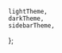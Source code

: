 


<Meta title="Theming/SectionTheming" />

<Title>SectionTheming</Title>

    lightTheme,
    darkTheme,
    sidebarTheme,
};

<Canvas hidden>
    <Story
        name="Default"
        args={{
            sectionTheme: 'lightTheme',
        }}
        argTypes={{
            sectionTheme: {
                options: Object.keys(themes),
                mapping: themes,
                control: {
                    type: 'select',
                    labels: {
                        lightTheme: 'light theme',
                        darkTheme: 'dark theme',
                        sidebarTheme: 'sidebar theme',
                    },
                },
            },
        }}
    >
        {(args) => (
            <Grid row>
                <SectionThemeProvider theme={args.sectionTheme || lightTheme}>
                    <Grid width={300} padding={Spacing.all(100)}>
                        <ShapeRoot borderRadius={16}>
                            <Grid padding={Spacing.all(100)}>
                                <Heading>This is a sub-section</Heading>
                                <Text>
                                    Lorem ipsum dolor sit amet, consectetur adipiscing elit, sed do
                                    eiusmod tempor incididunt ut labore et dolore magna aliqua. Ut
                                    enim ad minim veniam, quis nostrud exercitation ullamco laboris
                                    nisi ut aliquip ex ea commodo consequat.
                                </Text>
                                <ButtonRoot
                                    label={'PRIMARY BUTTON'}
                                    onClick={() => console.log('THIS IS A BUTTON click')}
                                />
                                <br />
                                <ButtonRoot
                                    label={'SECONDARY BUTTON'}
                                    onClick={() => console.log('THIS IS A BUTTON click')}
                                    variant={'secondary'}
                                />
                                <br />
                                <ButtonRoot
                                    label={'TERTIARY BUTTON'}
                                    onClick={() => console.log('THIS IS A BUTTON click')}
                                    variant={'tertiary'}
                                />
                                <br />
                                <ButtonRoot
                                    inverted
                                    label={'INV. PRIMARY BUTTON'}
                                    onClick={() => console.log('THIS IS A BUTTON click')}
                                />
                                <br />
                                <ButtonRoot
                                    inverted
                                    label={'INV. SECONDARY BUTTON'}
                                    onClick={() => console.log('THIS IS A BUTTON click')}
                                    variant={'secondary'}
                                />
                                <br />
                                <ButtonRoot
                                    inverted
                                    label={'INV. TERTIARY BUTTON'}
                                    onClick={() => console.log('THIS IS A BUTTON click')}
                                    variant={'tertiary'}
                                />
                                <br />
                            </Grid>
                        </ShapeRoot>
                    </Grid>
                </SectionThemeProvider>
                <Grid width={300} padding={Spacing.all(100)}>
                    <ShapeRoot borderRadius={16}>
                        <Grid padding={Spacing.all(100)}>
                            <Heading>This is the main-section</Heading>
                            <Text>
                                Lorem ipsum dolor sit amet, consectetur adipiscing elit, sed do
                                eiusmod tempor incididunt ut labore et dolore magna aliqua. Ut enim
                                ad minim veniam, quis nostrud exercitation ullamco laboris nisi ut
                                aliquip ex ea commodo consequat.
                            </Text>
                            <ButtonRoot
                                label={'PRIMARY BUTTON'}
                                onClick={() => console.log('THIS IS A BUTTON click')}
                            />
                            <br />
                            <ButtonRoot
                                label={'SECONDARY BUTTON'}
                                onClick={() => console.log('THIS IS A BUTTON click')}
                                variant={'secondary'}
                            />
                            <br />
                            <ButtonRoot
                                label={'TERTIARY BUTTON'}
                                onClick={() => console.log('THIS IS A BUTTON click')}
                                variant={'tertiary'}
                            />
                        </Grid>
                    </ShapeRoot>
                </Grid>
            </Grid>
        )}
    </Story>
    <Story
        name="Default Color"
        args={{
            sectionTheme: 'lightTheme',
            primaryColor: 'blue',
            primaryColorShade: 500,
        }}
        argTypes={{
            sectionTheme: {
                options: Object.keys(themes),
                mapping: themes,
                control: {
                    type: 'select',
                    labels: {
                        lightTheme: 'light theme',
                        darkTheme: 'dark theme',
                        sidebarTheme: 'sidebar theme',
                    },
                },
            },
            primaryColor: {
                options: COLOR_NAMES,
                control: {
                    type: 'select',
                },
            },
            primaryColorShade: {
                options: COLOR_SHADES,
                control: {
                    type: 'select',
                },
            },
        }}
    >
        {(args) => {
            const theme = {
                ...args.sectionTheme,
                palette: {
                    ...args.sectionTheme?.palette,
                    primary: createThemeColor(args.primaryColor, args.primaryColorShade),
                },
            };
            return (
                <Grid row>
                    <SectionThemeProvider theme={theme}>
                        <Grid width={300} padding={Spacing.all(100)}>
                            <ShapeRoot borderRadius={16}>
                                <Grid padding={Spacing.all(100)}>
                                    <Heading>This is a sub-section</Heading>
                                    <Text>
                                        Lorem ipsum dolor sit amet, consectetur adipiscing elit, sed
                                        do eiusmod tempor incididunt ut labore et dolore magna
                                        aliqua. Ut enim ad minim veniam, quis nostrud exercitation
                                        ullamco laboris nisi ut aliquip ex ea commodo consequat.
                                    </Text>
                                    <ButtonRoot
                                        label={'PRIMARY BUTTON'}
                                        onClick={() =>
                                            console.log('THIS IS A BUTTON click', blue[500])
                                        }
                                        inverted={theme.type === 'dark'}
                                        destructive
                                        disabled
                                    />
                                    <br />
                                    <ButtonRoot
                                        label={'PRIMARY BUTTON'}
                                        onClick={() => console.log('THIS IS A BUTTON click')}
                                        inverted={theme.type === 'dark'}
                                        variant={'secondary'}
                                        destructive
                                        disabled
                                    />
                                    <br />
                                    <ButtonRoot
                                        label={'PRIMARY BUTTON'}
                                        onClick={() => console.log('THIS IS A BUTTON click')}
                                        inverted={theme.type === 'dark'}
                                        variant={'tertiary'}
                                        destructive
                                        disabled
                                    />
                                    <br />
                                    <ButtonRoot
                                        label={'PRIMARY BUTTON'}
                                        onClick={() => console.log('THIS IS A BUTTON click')}
                                        inverted={theme.type === 'dark'}
                                        destructive
                                    />
                                    <br />
                                    <ButtonRoot
                                        label={'PRIMARY BUTTON'}
                                        onClick={() => console.log('THIS IS A BUTTON click')}
                                        inverted={theme.type === 'dark'}
                                        variant={'secondary'}
                                        destructive
                                    />
                                    <br />
                                    <ButtonRoot
                                        label={'PRIMARY BUTTON'}
                                        onClick={() => console.log('THIS IS A BUTTON click')}
                                        inverted={theme.type === 'dark'}
                                        variant={'tertiary'}
                                        destructive
                                    />
                                    <br />
                                    <ButtonRoot
                                        label={'PRIMARY BUTTON'}
                                        onClick={() =>
                                            console.log('THIS IS A BUTTON click', blue[500])
                                        }
                                        inverted={theme.type === 'dark'}
                                    />
                                    <br />
                                    <ButtonRoot
                                        label={'PRIMARY BUTTON'}
                                        onClick={() => console.log('THIS IS A BUTTON click')}
                                        inverted={theme.type === 'dark'}
                                        variant={'secondary'}
                                    />
                                    <br />
                                    <ButtonRoot
                                        label={'PRIMARY BUTTON'}
                                        onClick={() => console.log('THIS IS A BUTTON click')}
                                        inverted={theme.type === 'dark'}
                                        variant={'tertiary'}
                                    />
                                    <br />
                                </Grid>
                            </ShapeRoot>
                        </Grid>
                    </SectionThemeProvider>
                    <Grid width={300} padding={Spacing.all(100)}>
                        <ShapeRoot borderRadius={16}>
                            <Grid padding={Spacing.all(100)}>
                                <Heading>This is the main-section</Heading>
                                <Text>
                                    Lorem ipsum dolor sit amet, consectetur adipiscing elit, sed do
                                    eiusmod tempor incididunt ut labore et dolore magna aliqua. Ut
                                    enim ad minim veniam, quis nostrud exercitation ullamco laboris
                                    nisi ut aliquip ex ea commodo consequat.
                                </Text>
                                <ButtonRoot
                                    label={'PRIMARY BUTTON'}
                                    onClick={() => console.log('THIS IS A BUTTON click')}
                                />
                                <br />
                                <ButtonRoot
                                    label={'SECONDARY BUTTON'}
                                    onClick={() => console.log('THIS IS A BUTTON click')}
                                    variant={'secondary'}
                                />
                                <br />
                                <ButtonRoot
                                    label={'TERTIARY BUTTON'}
                                    onClick={() => console.log('THIS IS A BUTTON click')}
                                    variant={'tertiary'}
                                />
                            </Grid>
                        </ShapeRoot>
                    </Grid>
                </Grid>
            );
        }}
    </Story>
</Canvas>

